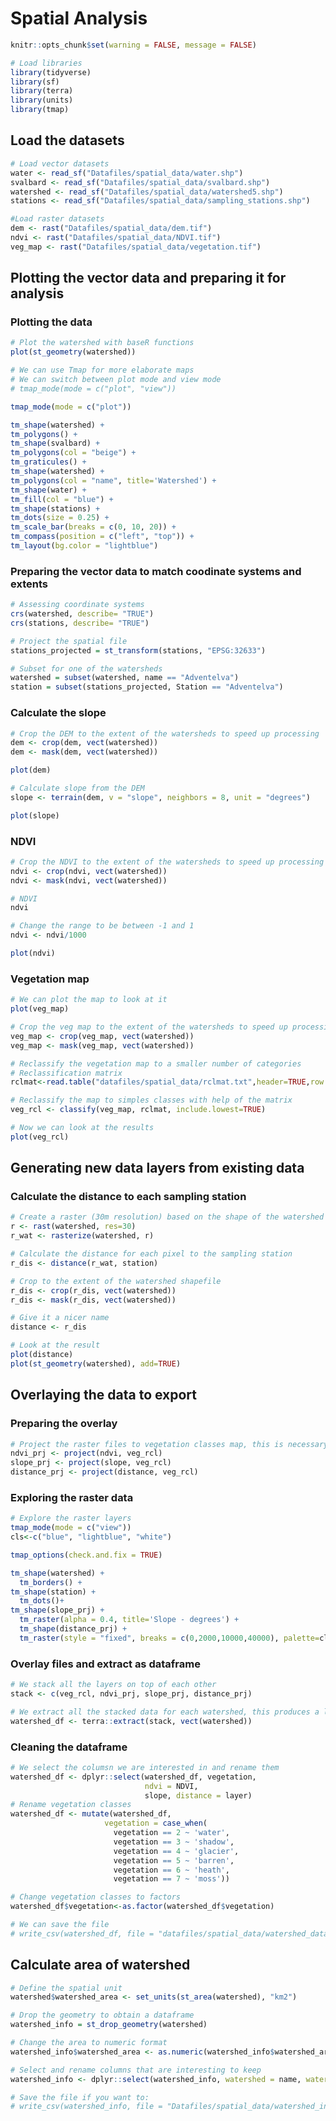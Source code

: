 # Spatial Analysis

```r
knitr::opts_chunk$set(warning = FALSE, message = FALSE)
```

 
```r
# Load libraries
library(tidyverse)
library(sf)
library(terra)
library(units)
library(tmap)
```

## Load the datasets
```r
# Load vector datasets
water <- read_sf("Datafiles/spatial_data/water.shp")
svalbard <- read_sf("Datafiles/spatial_data/svalbard.shp")
watershed <- read_sf("Datafiles/spatial_data/watershed5.shp")
stations <- read_sf("Datafiles/spatial_data/sampling_stations.shp")

#Load raster datasets
dem <- rast("Datafiles/spatial_data/dem.tif")
ndvi <- rast("Datafiles/spatial_data/NDVI.tif")
veg_map <- rast("Datafiles/spatial_data/vegetation.tif")
```

## Plotting the vector data and preparing it for analysis
### Plotting the data

```r
# Plot the watershed with baseR functions
plot(st_geometry(watershed))
```

 
```r
# We can use Tmap for more elaborate maps
# We can switch between plot mode and view mode
# tmap_mode(mode = c("plot", "view"))

tmap_mode(mode = c("plot"))

tm_shape(watershed) +
tm_polygons() +
tm_shape(svalbard) +
tm_polygons(col = "beige") +
tm_graticules() +
tm_shape(watershed) +
tm_polygons(col = "name", title='Watershed') +
tm_shape(water) +
tm_fill(col = "blue") +
tm_shape(stations) +
tm_dots(size = 0.25) +
tm_scale_bar(breaks = c(0, 10, 20)) +
tm_compass(position = c("left", "top")) +
tm_layout(bg.color = "lightblue")
```

 
### Preparing the vector data to match coodinate systems and extents

```r
# Assessing coordinate systems
crs(watershed, describe= "TRUE")
crs(stations, describe= "TRUE")

# Project the spatial file
stations_projected = st_transform(stations, "EPSG:32633")

# Subset for one of the watersheds
watershed = subset(watershed, name == "Adventelva")
station = subset(stations_projected, Station == "Adventelva")
```

### Calculate the slope

```r
# Crop the DEM to the extent of the watersheds to speed up processing
dem <- crop(dem, vect(watershed))
dem <- mask(dem, vect(watershed))

plot(dem)

# Calculate slope from the DEM
slope <- terrain(dem, v = "slope", neighbors = 8, unit = "degrees")

plot(slope)
```

### NDVI

```r
# Crop the NDVI to the extent of the watersheds to speed up processing
ndvi <- crop(ndvi, vect(watershed))
ndvi <- mask(ndvi, vect(watershed))

# NDVI
ndvi

# Change the range to be between -1 and 1
ndvi <- ndvi/1000

plot(ndvi)
```

### Vegetation map

```r
# We can plot the map to look at it
plot(veg_map)

# Crop the veg map to the extent of the watersheds to speed up processing
veg_map <- crop(veg_map, vect(watershed))
veg_map <- mask(veg_map, vect(watershed))

# Reclassify the vegetation map to a smaller number of categories
# Reclassification matrix
rclmat<-read.table("datafiles/spatial_data/rclmat.txt",header=TRUE,row.names=1)

# Reclassify the map to simples classes with help of the matrix
veg_rcl <- classify(veg_map, rclmat, include.lowest=TRUE)

# Now we can look at the results
plot(veg_rcl)
```

## Generating new data layers from existing data
### Calculate the distance to each sampling station
```r
# Create a raster (30m resolution) based on the shape of the watershed
r <- rast(watershed, res=30)
r_wat <- rasterize(watershed, r)

# Calculate the distance for each pixel to the sampling station
r_dis <- distance(r_wat, station)

# Crop to the extent of the watershed shapefile
r_dis <- crop(r_dis, vect(watershed))
r_dis <- mask(r_dis, vect(watershed))

# Give it a nicer name
distance <- r_dis

# Look at the result
plot(distance)
plot(st_geometry(watershed), add=TRUE)
```


## Overlaying the data to export
### Preparing the overlay

```r
# Project the raster files to vegetation classes map, this is necessary for overlays
ndvi_prj <- project(ndvi, veg_rcl)
slope_prj <- project(slope, veg_rcl)
distance_prj <- project(distance, veg_rcl)
```

### Exploring the raster data

```r
# Explore the raster layers
tmap_mode(mode = c("view"))
cls<-c("blue", "lightblue", "white")

tmap_options(check.and.fix = TRUE)

tm_shape(watershed) +
  tm_borders() +
tm_shape(station) +
  tm_dots()+
tm_shape(slope_prj) +
  tm_raster(alpha = 0.4, title='Slope - degrees') +
  tm_shape(distance_prj) +
  tm_raster(style = "fixed", breaks = c(0,2000,10000,40000), palette=cls,  title='Distance to Station')
```

### Overlay files and extract as dataframe

```r
# We stack all the layers on top of each other
stack <- c(veg_rcl, ndvi_prj, slope_prj, distance_prj)

# We extract all the stacked data for each watershed, this produces a long table with a row for each column
watershed_df <- terra::extract(stack, vect(watershed))
```

### Cleaning the dataframe

```r
# We select the columsn we are interested in and rename them
watershed_df <- dplyr::select(watershed_df, vegetation,
                              ndvi = NDVI,
                              slope, distance = layer)
# Rename vegetation classes
watershed_df <- mutate(watershed_df,
                     vegetation = case_when(
                       vegetation == 2 ~ 'water',
                       vegetation == 3 ~ 'shadow',
                       vegetation == 4 ~ 'glacier',
                       vegetation == 5 ~ 'barren',
                       vegetation == 6 ~ 'heath',
                       vegetation == 7 ~ 'moss'))

# Change vegetation classes to factors
watershed_df$vegetation<-as.factor(watershed_df$vegetation)

# We can save the file
# write_csv(watershed_df, file = "datafiles/spatial_data/watershed_dataframe.csv")
```

## Calculate  area of watershed
```r
# Define the spatial unit
watershed$watershed_area <- set_units(st_area(watershed), "km2")

# Drop the geometry to obtain a dataframe
watershed_info = st_drop_geometry(watershed)

# Change the area to numeric format
watershed_info$watershed_area <- as.numeric(watershed_info$watershed_area)

# Select and rename columns that are interesting to keep
watershed_info <- dplyr::select(watershed_info, watershed = name, watershed_km2 = watershed_area)

# Save the file if you want to:
# write_csv(watershed_info, file = "Datafiles/spatial_data/watershed_info.csv")
```
